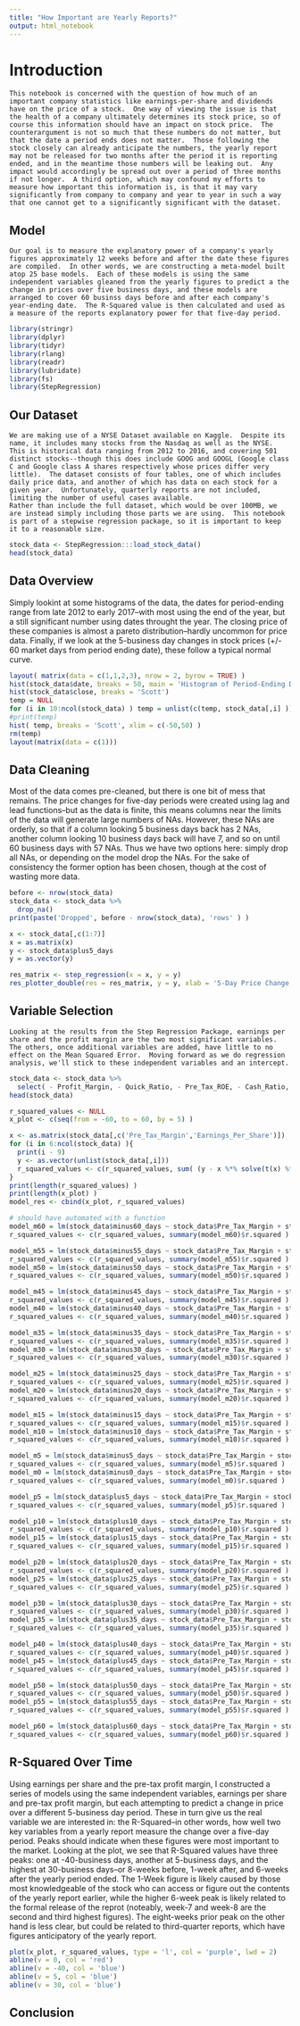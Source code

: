 ---
title: "How Important are Yearly Reports?"
output: html_notebook
---

# Introduction
    This notebook is concerned with the question of how much of an important company statistics like earnings-per-share and dividends have on the price of a stock.  One way of viewing the issue is that the health of a company ultimately determines its stock price, so of course this information should have an impact on stock price.  The counterargument is not so much that these numbers do not matter, but that the date a period ends does not matter.  Those following the stock closely can already anticipate the numbers, the yearly report may not be released for two months after the period it is reporting ended, and in the meantime those numbers will be leaking out.  Any impact would accordingly be spread out over a period of three months if not longer.  A third option, which may confound my efforts to measure how important this information is, is that it may vary significantly from company to company and year to year in such a way that one cannot get to a significantly significant with the dataset.
## Model
    Our goal is to measure the explanatory power of a company's yearly figures approximately 12 weeks before and after the date these figures are compiled.  In other words, we are constructing a meta-model built atop 25 base models.  Each of these models is using the same independent variables gleaned from the yearly figures to predict a the change in prices over five business days, and these models are arranged to cover 60 businss days before and after each company's year-ending date.  The R-Squared value is then calculated and used as a measure of the reports explanatory power for that five-day period.
```{r, imports}
library(stringr)
library(dplyr)
library(tidyr)
library(rlang)
library(readr)
library(lubridate)
library(fs)
library(StepRegression)
```
## Our Dataset
    We are making use of a NYSE Dataset available on Kaggle.  Despite its name, it includes many stocks from the Nasdaq as well as the NYSE.  This is historical data ranging from 2012 to 2016, and covering 501 distinct stocks--though this does include GOOG and GOOGL (Google class C and Google class A shares respectively whose prices differ very little).  The dataset consists of four tables, one of which includes daily price data, and another of which has data on each stock for a given year.  Unfortunately, quarterly reports are not included, limiting the number of useful cases available.
    Rather than include the full dataset, which would be over 100MB, we are instead simply including those parts we are using.  This notebook is part of a stepwise regression package, so it is important to keep it to a reasonable size.
```{r, ETL}
stock_data <- StepRegression:::load_stock_data()
head(stock_data)
```
## Data Overview
  Simply lookint at some histograms of the data, the dates for period-ending range from late 2012 to early 2017--with most using the end of the year, but a still significant number using dates throught the year.  The closing price of these companies is almost a pareto distribution--hardly uncommon for price data.  Finally, if we look at the 5-business day changes in stock prices (+/- 60 market days from period ending date), these follow a typical normal curve.

```{r, histograms, fig.width = 8, fig.height = 8}
layout( matrix(data = c(1,1,2,3), nrow = 2, byrow = TRUE) )
hist(stock_data$date, breaks = 50, main = 'Histogram of Period-Ending Dates', xlab = 'Period Ending')
hist(stock_data$close, breaks = 'Scott')
temp = NULL
for (i in 10:ncol(stock_data) ) temp = unlist(c(temp, stock_data[,i] ))
#print(temp)
hist( temp, breaks = 'Scott', xlim = c(-50,50) )
rm(temp)
layout(matrix(data = c(1)))
```
## Data Cleaning
  Most of the data comes pre-cleaned, but there is one bit of mess that remains.  The price changes for five-day periods were created using lag and lead functions--but as the data is finite, this means columns near the limits of the data will generate large numbers of NAs.  However, these NAs are orderly, so that if a column looking 5 business days back has 2 NAs, another column looking 10 business days back will have 7, and so on until 60 business days with 57 NAs.  Thus we have two options here: simply drop all NAs, or depending on the model drop the NAs.  For the sake of consistency the former option has been chosen, though at the cost of wasting more data.
```{r}
before <- nrow(stock_data)
stock_data <- stock_data %>%
  drop_na()
print(paste('Dropped', before - nrow(stock_data), 'rows' ) )
```


```{r}
x <- stock_data[,c(1:7)]
x = as.matrix(x)
y <- stock_data$plus5_days
y = as.vector(y)
```

```{r, step regression, fig.width=8, fig.height=16}
res_matrix <- step_regression(x = x, y = y)
res_plotter_double(res = res_matrix, y = y, xlab = '5-Day Price Change')
```
## Variable Selection
    Looking at the results from the Step Regression Package, earnings per share and the profit margin are the two most significant variables.  The others, once additional variables are added, have little to no effect on the Mean Squared Error.  Moving forward as we do regression analysis, we'll stick to these independent variables and an intercept.

```{r, winnow data}
stock_data <- stock_data %>%
  select( - Profit_Margin, - Quick_Ratio, - Pre_Tax_ROE, - Cash_Ratio, - After_Tax_ROE)
head(stock_data)
```

```{r, start lag-lead models}
r_squared_values <- NULL
x_plot <- c(seq(from = -60, to = 60, by = 5) )
```

```{r}
x <- as.matrix(stock_data[,c('Pre_Tax_Margin','Earnings_Per_Share')])
for (i in 6:ncol(stock_data) ){
  print(i - 9)
  y <- as.vector(unlist(stock_data[,i]))
  r_squared_values <- c(r_squared_values, sum( (y - x %*% solve(t(x) %*% x) %*% t(x) %*% y)^2) )
}
print(length(r_squared_values) )
print(length(x_plot) )
model_res <- cbind(x_plot, r_squared_values)
```


```{r, add lag models}
# should have automated with a function
model_m60 = lm(stock_data$minus60_days ~ stock_data$Pre_Tax_Margin + stock_data$Earnings_Per_Share)
r_squared_values <- c(r_squared_values, summary(model_m60)$r.squared )

model_m55 = lm(stock_data$minus55_days ~ stock_data$Pre_Tax_Margin + stock_data$Earnings_Per_Share)
r_squared_values <- c(r_squared_values, summary(model_m55)$r.squared )
model_m50 = lm(stock_data$minus50_days ~ stock_data$Pre_Tax_Margin + stock_data$Earnings_Per_Share)
r_squared_values <- c(r_squared_values, summary(model_m50)$r.squared )

model_m45 = lm(stock_data$minus45_days ~ stock_data$Pre_Tax_Margin + stock_data$Earnings_Per_Share)
r_squared_values <- c(r_squared_values, summary(model_m45)$r.squared )
model_m40 = lm(stock_data$minus40_days ~ stock_data$Pre_Tax_Margin + stock_data$Earnings_Per_Share)
r_squared_values <- c(r_squared_values, summary(model_m40)$r.squared )

model_m35 = lm(stock_data$minus35_days ~ stock_data$Pre_Tax_Margin + stock_data$Earnings_Per_Share)
r_squared_values <- c(r_squared_values, summary(model_m35)$r.squared )
model_m30 = lm(stock_data$minus30_days ~ stock_data$Pre_Tax_Margin + stock_data$Earnings_Per_Share)
r_squared_values <- c(r_squared_values, summary(model_m30)$r.squared )

model_m25 = lm(stock_data$minus25_days ~ stock_data$Pre_Tax_Margin + stock_data$Earnings_Per_Share)
r_squared_values <- c(r_squared_values, summary(model_m25)$r.squared )
model_m20 = lm(stock_data$minus20_days ~ stock_data$Pre_Tax_Margin + stock_data$Earnings_Per_Share)
r_squared_values <- c(r_squared_values, summary(model_m20)$r.squared )

model_m15 = lm(stock_data$minus15_days ~ stock_data$Pre_Tax_Margin + stock_data$Earnings_Per_Share)
r_squared_values <- c(r_squared_values, summary(model_m15)$r.squared )
model_m10 = lm(stock_data$minus10_days ~ stock_data$Pre_Tax_Margin + stock_data$Earnings_Per_Share)
r_squared_values <- c(r_squared_values, summary(model_m10)$r.squared )

model_m5 = lm(stock_data$minus5_days ~ stock_data$Pre_Tax_Margin + stock_data$Earnings_Per_Share)
r_squared_values <- c(r_squared_values, summary(model_m5)$r.squared )
model_m0 = lm(stock_data$minus0_days ~ stock_data$Pre_Tax_Margin + stock_data$Earnings_Per_Share)
r_squared_values <- c(r_squared_values, summary(model_m0)$r.squared )
```


```{r, add lead models}
model_p5 = lm(stock_data$plus5_days ~ stock_data$Pre_Tax_Margin + stock_data$Earnings_Per_Share)
r_squared_values <- c(r_squared_values, summary(model_p5)$r.squared )

model_p10 = lm(stock_data$plus10_days ~ stock_data$Pre_Tax_Margin + stock_data$Earnings_Per_Share)
r_squared_values <- c(r_squared_values, summary(model_p10)$r.squared )
model_p15 = lm(stock_data$plus15_days ~ stock_data$Pre_Tax_Margin + stock_data$Earnings_Per_Share)
r_squared_values <- c(r_squared_values, summary(model_p15)$r.squared )

model_p20 = lm(stock_data$plus20_days ~ stock_data$Pre_Tax_Margin + stock_data$Earnings_Per_Share)
r_squared_values <- c(r_squared_values, summary(model_p20)$r.squared )
model_p25 = lm(stock_data$plus25_days ~ stock_data$Pre_Tax_Margin + stock_data$Earnings_Per_Share)
r_squared_values <- c(r_squared_values, summary(model_p25)$r.squared )

model_p30 = lm(stock_data$plus30_days ~ stock_data$Pre_Tax_Margin + stock_data$Earnings_Per_Share)
r_squared_values <- c(r_squared_values, summary(model_p30)$r.squared )
model_p35 = lm(stock_data$plus35_days ~ stock_data$Pre_Tax_Margin + stock_data$Earnings_Per_Share)
r_squared_values <- c(r_squared_values, summary(model_p35)$r.squared )

model_p40 = lm(stock_data$plus40_days ~ stock_data$Pre_Tax_Margin + stock_data$Earnings_Per_Share)
r_squared_values <- c(r_squared_values, summary(model_p40)$r.squared )
model_p45 = lm(stock_data$plus45_days ~ stock_data$Pre_Tax_Margin + stock_data$Earnings_Per_Share)
r_squared_values <- c(r_squared_values, summary(model_p45)$r.squared )

model_p50 = lm(stock_data$plus50_days ~ stock_data$Pre_Tax_Margin + stock_data$Earnings_Per_Share)
r_squared_values <- c(r_squared_values, summary(model_p50)$r.squared )
model_p55 = lm(stock_data$plus55_days ~ stock_data$Pre_Tax_Margin + stock_data$Earnings_Per_Share)
r_squared_values <- c(r_squared_values, summary(model_p55)$r.squared )

model_p60 = lm(stock_data$plus60_days ~ stock_data$Pre_Tax_Margin + stock_data$Earnings_Per_Share)
r_squared_values <- c(r_squared_values, summary(model_p60)$r.squared )
```
## R-Squared Over Time
  Using earnings per share and the pre-tax profit margin, I constructed a series of models using the same independent variables, earnings per share and pre-tax profit margin, but each attempting to predict a change in price over a different 5-business day period.  These in turn give us the real variable we are interested in: the R-Squared--in other words, how well two key variables from a yearly report measure the change over a five-day period.  Peaks should indicate when these figures were most important to the market.
  Looking at the plot, we see that R-Squared values have three peaks: one at -40-business days, another at 5-business days, and the highest at 30-business days--or 8-weeks before, 1-week after, and 6-weeks after the yearly period ended.  The 1-Week figure is likely caused by those most knowledgeable of the stock who can access or figure out the contents of the yearly report earlier, while the higher 6-week peak is likely related to the formal release of the reprot (noteably, week-7 and week-8 are the second and third highest figures).  The eight-weeks prior peak on the other hand is less clear, but could be related to third-quarter reports, which have figures anticipatory of the yearly report.

```{r}
plot(x_plot, r_squared_values, type = 'l', col = 'purple', lwd = 2)
abline(v = 0, col = 'red')
abline(v = -40, col = 'blue')
abline(v = 5, col = 'blue')
abline(v = 30, col = 'blue')
```
## Conclusion
  
